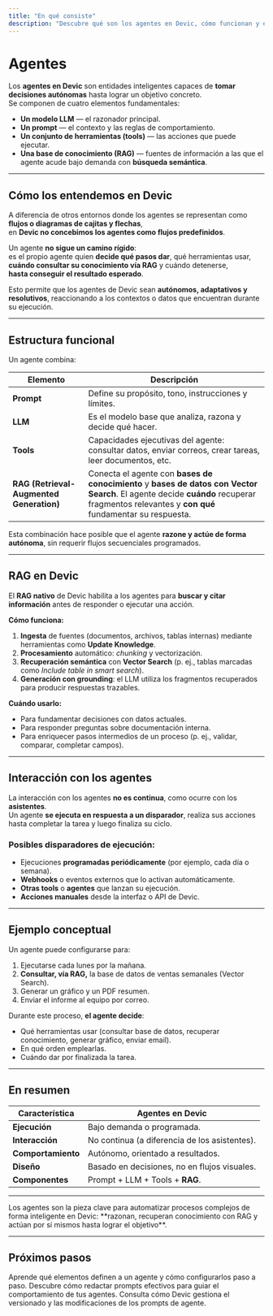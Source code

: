 ```yaml
---
title: "En qué consiste"
description: "Descubre qué son los agentes en Devic, cómo funcionan y en qué se diferencian de los flujos tradicionales."
---
```


# Agentes

Los **agentes en Devic** son entidades inteligentes capaces de **tomar decisiones autónomas** hasta lograr un objetivo concreto.  
Se componen de cuatro elementos fundamentales:

- **Un modelo LLM** — el razonador principal.  
- **Un prompt** — el contexto y las reglas de comportamiento.  
- **Un conjunto de herramientas (tools)** — las acciones que puede ejecutar.  
- **Una base de conocimiento (RAG)** — fuentes de información a las que el agente acude bajo demanda con **búsqueda semántica**.

---

## Cómo los entendemos en Devic

A diferencia de otros entornos donde los agentes se representan como **flujos o diagramas de cajitas y flechas**,  
en **Devic no concebimos los agentes como flujos predefinidos**.  

Un agente **no sigue un camino rígido**:  
es el propio agente quien **decide qué pasos dar**, qué herramientas usar, **cuándo consultar su conocimiento vía RAG** y cuándo detenerse,  
**hasta conseguir el resultado esperado**.

Esto permite que los agentes de Devic sean **autónomos, adaptativos y resolutivos**, reaccionando a los contextos o datos que encuentran durante su ejecución.

---

## Estructura funcional

Un agente combina:

| Elemento | Descripción |
|-----------|-------------|
| **Prompt** | Define su propósito, tono, instrucciones y límites. |
| **LLM** | Es el modelo base que analiza, razona y decide qué hacer. |
| **Tools** | Capacidades ejecutivas del agente: consultar datos, enviar correos, crear tareas, leer documentos, etc. |
| **RAG (Retrieval-Augmented Generation)** | Conecta el agente con **bases de conocimiento** y **bases de datos con Vector Search**. El agente decide **cuándo** recuperar fragmentos relevantes y **con qué** fundamentar su respuesta. |

Esta combinación hace posible que el agente **razone y actúe de forma autónoma**, sin requerir flujos secuenciales programados.

---

## RAG en Devic

El **RAG nativo** de Devic habilita a los agentes para **buscar y citar información** antes de responder o ejecutar una acción.

**Cómo funciona:**
1. **Ingesta** de fuentes (documentos, archivos, tablas internas) mediante herramientas como **Update Knowledge**.  
2. **Procesamiento** automático: *chunking* y vectorización.  
3. **Recuperación semántica** con **Vector Search** (p. ej., tablas marcadas como *Include table in smart search*).  
4. **Generación con grounding**: el LLM utiliza los fragmentos recuperados para producir respuestas trazables.

**Cuándo usarlo:**  
- Para fundamentar decisiones con datos actuales.  
- Para responder preguntas sobre documentación interna.  
- Para enriquecer pasos intermedios de un proceso (p. ej., validar, comparar, completar campos).

---

## Interacción con los agentes

La interacción con los agentes **no es continua**, como ocurre con los **asistentes**.  
Un agente **se ejecuta en respuesta a un disparador**, realiza sus acciones hasta completar la tarea y luego finaliza su ciclo.

### Posibles disparadores de ejecución:
- Ejecuciones **programadas periódicamente** (por ejemplo, cada día o semana).  
- **Webhooks** o eventos externos que lo activan automáticamente.  
- **Otras tools** o **agentes** que lanzan su ejecución.  
- **Acciones manuales** desde la interfaz o API de Devic.

---

## Ejemplo conceptual

Un agente puede configurarse para:
1. Ejecutarse cada lunes por la mañana.  
2. **Consultar, vía RAG,** la base de datos de ventas semanales (Vector Search).  
3. Generar un gráfico y un PDF resumen.  
4. Enviar el informe al equipo por correo.

Durante este proceso, **el agente decide**:
- Qué herramientas usar (consultar base de datos, recuperar conocimiento, generar gráfico, enviar email).  
- En qué orden emplearlas.  
- Cuándo dar por finalizada la tarea.

---

## En resumen

| Característica | Agentes en Devic |
|-----------------|------------------|
| **Ejecución** | Bajo demanda o programada. |
| **Interacción** | No continua (a diferencia de los asistentes). |
| **Comportamiento** | Autónomo, orientado a resultados. |
| **Diseño** | Basado en decisiones, no en flujos visuales. |
| **Componentes** | Prompt + LLM + Tools + **RAG**. |

---

<Note>
Los agentes son la pieza clave para automatizar procesos complejos de forma inteligente en Devic: **razonan, recuperan conocimiento con RAG y actúan por sí mismos hasta lograr el objetivo**.
</Note>

---

## Próximos pasos

<CardGroup cols={2}>
  <Card title="Lanza tu primer agente" icon="boxes" href="./lanza-tu-primer-agente">
    Aprende qué elementos definen a un agente y cómo configurarlos paso a paso.
  </Card>
  <Card title="Prompt de agente" icon="terminal" href="./prompt">
    Descubre cómo redactar prompts efectivos para guiar el comportamiento de tus agentes.
  </Card>
  <Card title="Histórico y versionado de prompts" icon="history" href="./historico-prompts">
    Consulta cómo Devic gestiona el versionado y las modificaciones de los prompts de agente.
  </Card>
</CardGroup>
